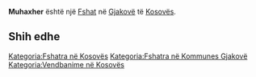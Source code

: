 {{Fshat në Kosovës
 | Emri                = Muhaxher
| sqi_N_name = Muhaxher
| sqi_N_FULL_NAME_RO = Muhaxher
| sqi_N_FULL_NAME_ND_RO = Muhaxher
| sqi_N_SORT_NAME_RG = MUHAXHER
| sqi_N_FULL_NAME_RG = Muhaxher
| sqi_N_FULL_NAME_ND_RG = Muhaxher
| srp_N_name = Muhadžeri
| srp_N_FULL_NAME_RO = Muhadžeri
| srp_N_FULL_NAME_ND_RO = Muhadzeri
| srp_N_SORT_NAME_RG = MUHADZERI
| srp_N_FULL_NAME_RG = Muhadžeri
| srp_N_FULL_NAME_ND_RG = Muhadzeri
| srp_NS_name = Мухаџери
| srp_NS_FULL_NAME_RO = Мухаџери
| srp_NS_FULL_NAME_ND_RO = Мухаџери
| srp_NS_SORT_NAME_RG = МУХАЏЕРИ
| srp_NS_FULL_NAME_RG = Мухаџери
| srp_NS_FULL_NAME_ND_RG = Мухаџери

 | Emri (Rasa dhanore) = 
 | Figura              = 
 | Shteti              = Kosovo
 | Komuna              = Gjakovë
 | Kodi postar         = 
 | Sipërfaqja          = 

 | Popullsia           = 

 | Regj. i popullsisë  = 
 | Dend. e popullsisë  = 
 | Faqja zyrtare       = 
 <!--- Koordinatat ----> 
 | Gjerësia            = 42.394444
 | Gjatësia            = 21.092778
 | Lartësia            = 
}}
'''Muhaxher''' është një [[Fshat]] në [[Gjakovë]] të [[Kosovës]].

<!-- == Gjeografia == -->
<!-- == Historia == -->
<!-- == Demografia == -->
== Shih edhe ==
{{Komuna Gjakovë}}
{{Kosovo-Administrata-Cung}}

[[Kategoria:Fshatra në Kosovës]]
[[Kategoria:Fshatra në Kommunes Gjakovë]]
[[Kategoria:Vendbanime në Kosovës]]
